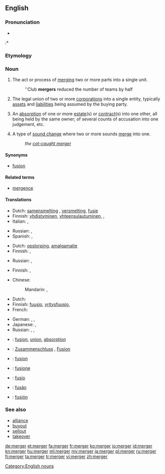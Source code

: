 ==English==
{{wikipedia}}

===Pronunciation===
* {{IPA|/ˈmɚdʒɝ/}}
:* {{rhymes|ɜː(r)dʒə(r)}}

===Etymology===
{{suffix|merge|er}}

===Noun===
{{en-noun}}

# The act or process of [[merge|merging]] two or more parts into a single unit.
#: ''Club '''mergers''' reduced the number of teams by half
# {{economics}} The legal union of two or more [[corporation]]s into a single entity, typically [[asset]]s and [[liability|liabilities]] being assumed by the buying party.
# {{legal}} An [[absorption]] of one or more [[estate]](s) or [[contract]](s) into one other, all being held by the same owner; of several counts of accusation into one judgement, etc.
# {{linguistics}} A type of [[sound change]] where two or more sounds [[merge]] into one.
#: ''the [[cot-caught merger]]''

====Synonyms====
* [[fusion]]

====Related terms====
* [[mergence]]

====Translations====
{{trans-top|the act or process of merging}}
* Dutch: [[samensmelting]] {{f}}, [[versmelting]], [[fusie]] {{f}}
* Finnish: [[yhdistyminen]], [[yhteensulautuminen]], {{t-|fi|sulautuminen}}, {{t-|fi|sulauttaminen}}
* Italian: {{t+|it|fusione|f}},  {{t+|it|unione|f}}
{{trans-mid}}
* Russian: {{t+|ru|слияние|n|tr=slijánije}}, {{t+|ru|поглощение|n|tr=pogloščénije}} {{qualifier|takeover, absorption}}
* Spanish: {{t+|es|fusión|f}}, {{t+|es|unión|f}}
{{trans-bottom}}

{{trans-top|an absorption into one estate, contract etc.}}
* Dutch: [[opslorping]], [[amalgamatie]] {{f}}
* Finnish: {{t-|fi|sulautuminen}}, {{t-|fi|sulautuma}}
{{trans-mid}}
* Russian: {{t+|ru|слияние|n|tr=slijánije}}, {{t+|ru|поглощение|n|tr=pogloščénije}} {{qualifier|takeover, absorption}}
{{trans-bottom}}

{{trans-top|type of sound change merging two or more sounds}}
* Finnish: {{t-|fi|sulautuminen}}, {{t-|fi|sulauttaminen}}
{{trans-mid}}
{{trans-bottom}}

{{trans-top|the legal union of two or more corporations}}
* Chinese:
*: Mandarin: {{t|cmn|合併|sc=Hani}}, {{t|cmn|合并|tr=hébìng|sc=Hani}}
* Dutch: {{t+|nl|fusie|f}}
* Finnish: [[fuusio]], [[yritysfuusio]], {{t-|fi|sulautuminen}}
* French: {{t+|fr|fusion|f}}
{{trans-mid}}
* German: {{t+|de|Fusion|f}}, {{t-|de|Firmenzusammenschluss|m}}, {{t+|de|Zusammenschluss|m}}
* Japanese: {{t+|ja|合併|tr=がっぺい, gappei|sc=Jpan}}, {{t+|ja|統合|tr=とうごう, tōgō|sc=Jpan}}
* Russian: {{t+|ru|слияние|n|tr=slijánije}}, {{t+|ru|поглощение|n|tr=pogloščénije}} {{qualifier|takeover, absorption}}, {{t+|ru|объединение|n|tr=obʺjedinénije|sc=Cyrl}}
{{trans-bottom}}

{{checktrans-top}}
* {{ttbc|fr}}: [[fusion]], [[union]], [[absorption]]
* {{ttbc|de}}: [[Zusammenschluss]] {{m}}, [[Fusion]] {{f}}
* {{ttbc|ia}}: [[fusion]]
* {{ttbc|it}}: [[fusione]] {{f}}
{{trans-mid}}
* {{ttbc|la}}: [[fusio]] {{f}}
* {{ttbc|pt}}: [[fusão]] {{f}}
* {{ttbc|es}}: [[fusión]] {{f}}
{{trans-bottom}}

===See also===
* [[alliance]]
* [[buyout]]
* [[sellout]]
* [[takeover]]

[[Category:English nouns]]

[[de:merger]]
[[et:merger]]
[[fa:merger]]
[[fr:merger]]
[[ko:merger]]
[[io:merger]]
[[id:merger]]
[[kn:merger]]
[[hu:merger]]
[[ml:merger]]
[[my:merger]]
[[ja:merger]]
[[pl:merger]]
[[ru:merger]]
[[fi:merger]]
[[ta:merger]]
[[tr:merger]]
[[vi:merger]]
[[zh:merger]]